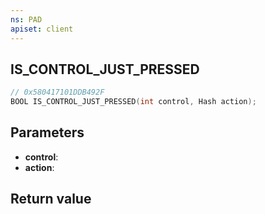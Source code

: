 ```yaml
---
ns: PAD
apiset: client
---
```

## IS_CONTROL_JUST_PRESSED

```c
// 0x580417101DDB492F
BOOL IS_CONTROL_JUST_PRESSED(int control, Hash action);
```


## Parameters
* **control**:
* **action**:

## Return value